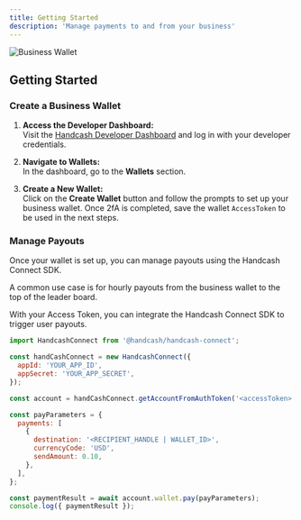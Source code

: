 ```yaml
---
title: Getting Started
description: 'Manage payments to and from your business'
---
```


![Business Wallet](/images/businesswallet.png)


## Getting Started

### Create a Business Wallet

1. **Access the Developer Dashboard:**  
   Visit the [Handcash Developer Dashboard](https://dashboard.handcash.io) and log in with your developer credentials.

2. **Navigate to Wallets:**  
   In the dashboard, go to the **Wallets** section.

3. **Create a New Wallet:**  
   Click on the **Create Wallet** button and follow the prompts to set up your business wallet. Once 2fA is completed, save the wallet `AccessToken` to be used in the next steps.

### Manage Payouts

Once your wallet is set up, you can manage payouts using the Handcash Connect SDK.

A common use case is for hourly payouts from the business wallet to the top of the leader board.

With your Access Token, you can integrate the Handcash Connect SDK to trigger user payouts.

```javascript
import HandcashConnect from '@handcash/handcash-connect';

const handCashConnect = new HandcashConnect({
  appId: 'YOUR_APP_ID',
  appSecret: 'YOUR_APP_SECRET',
});

const account = handCashConnect.getAccountFromAuthToken('<accessToken>');

const payParameters = {
  payments: [
    {
      destination: '<RECIPIENT_HANDLE | WALLET_ID>',
      currencyCode: 'USD',
      sendAmount: 0.10,
    },
  ],
};

const paymentResult = await account.wallet.pay(payParameters);
console.log({ paymentResult });
```


